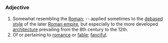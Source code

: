 =={{En}}==
===Adjective===
# Somewhat resembling the [[Roman]]; -- applied sometimes to the [[debased]] [[style]] of the later [[Roman empire]], but especially to the more developed [[architecture]] prevailing from the 8th century to the 12th.
# Of or pertaining to [[romance]] or [[fable]]; [[fanciful]].